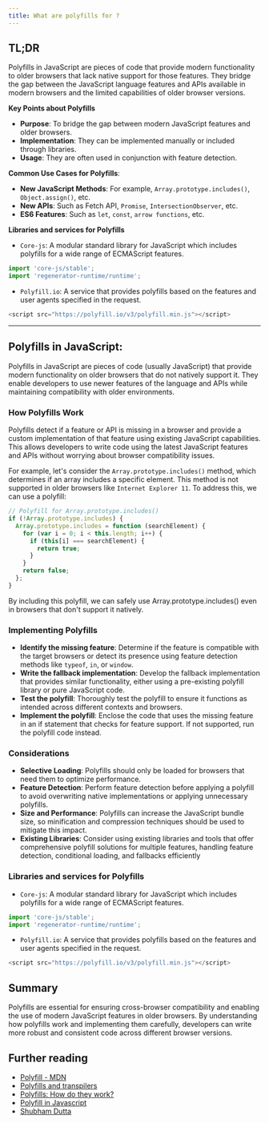 ```yaml
---
title: What are polyfills for ?
---
```


## TL;DR

Polyfills in JavaScript are pieces of code that provide modern functionality to older browsers that lack native support for those features. They bridge the gap between the JavaScript language features and APIs available in modern browsers and the limited capabilities of older browser versions.

**Key Points about Polyfills**

- **Purpose**: To bridge the gap between modern JavaScript features and older browsers.
- **Implementation**: They can be implemented manually or included through libraries.
- **Usage**: They are often used in conjunction with feature detection.

**Common Use Cases for Polyfills**:

- **New JavaScript Methods**: For example, `Array.prototype.includes()`, `Object.assign()`, etc.
- **New APIs**: Such as Fetch API, `Promise`, `IntersectionObserver`, etc.
- **ES6 Features**: Such as `let`, `const`, `arrow functions`, etc.

**Libraries and services for Polyfills**

- `Core-js`: A modular standard library for JavaScript which includes polyfills for a wide range of ECMAScript features.

```js
import 'core-js/stable';
import 'regenerator-runtime/runtime';
```

- `Polyfill.io`: A service that provides polyfills based on the features and user agents specified in the request.

```js
<script src="https://polyfill.io/v3/polyfill.min.js"></script>
```

---

## Polyfills in JavaScript:

Polyfills in JavaScript are pieces of code (usually JavaScript) that provide modern functionality on older browsers that do not natively support it. They enable developers to use newer features of the language and APIs while maintaining compatibility with older environments.

### How Polyfills Work

Polyfills detect if a feature or API is missing in a browser and provide a custom implementation of that feature using existing JavaScript capabilities. This allows developers to write code using the latest JavaScript features and APIs without worrying about browser compatibility issues.

For example, let's consider the `Array.prototype.includes()` method, which determines if an array includes a specific element. This method is not supported in older browsers like `Internet Explorer 11`. To address this, we can use a polyfill:

```js
// Polyfill for Array.prototype.includes()
if (!Array.prototype.includes) {
  Array.prototype.includes = function (searchElement) {
    for (var i = 0; i < this.length; i++) {
      if (this[i] === searchElement) {
        return true;
      }
    }
    return false;
  };
}
```

By including this polyfill, we can safely use Array.prototype.includes() even in browsers that don't support it natively.

### Implementing Polyfills

- **Identify the missing feature**: Determine if the feature is compatible with the target browsers or detect its presence using feature detection methods like `typeof`, `in`, or `window`.
- **Write the fallback implementation**: Develop the fallback implementation that provides similar functionality, either using a pre-existing polyfill library or pure JavaScript code.
- **Test the polyfill**: Thoroughly test the polyfill to ensure it functions as intended across different contexts and browsers.
- **Implement the polyfill**: Enclose the code that uses the missing feature in an if statement that checks for feature support. If not supported, run the polyfill code instead.

### Considerations

- **Selective Loading**: Polyfills should only be loaded for browsers that need them to optimize performance.
- **Feature Detection**: Perform feature detection before applying a polyfill to avoid overwriting native implementations or applying unnecessary polyfills.
- **Size and Performance**: Polyfills can increase the JavaScript bundle size, so minification and compression techniques should be used to mitigate this impact.
- **Existing Libraries**: Consider using existing libraries and tools that offer comprehensive polyfill solutions for multiple features, handling feature detection, conditional loading, and fallbacks efficiently

### Libraries and services for Polyfills

- `Core-js`: A modular standard library for JavaScript which includes polyfills for a wide range of ECMAScript features.

```js
import 'core-js/stable';
import 'regenerator-runtime/runtime';
```

- `Polyfill.io`: A service that provides polyfills based on the features and user agents specified in the request.

```js
<script src="https://polyfill.io/v3/polyfill.min.js"></script>
```

## Summary

Polyfills are essential for ensuring cross-browser compatibility and enabling the use of modern JavaScript features in older browsers. By understanding how polyfills work and implementing them carefully, developers can write more robust and consistent code across different browser versions.

## Further reading

- [Polyfill - MDN](https://developer.mozilla.org/en-US/docs/Glossary/Polyfill)
- [Polyfills and transpilers](https://javascript.info/polyfills)
- [Polyfills: How do they work?](https://medium.com/alienbrains/polyfills-how-do-they-work-ea6a12b792b)
- [Polyfill in Javascript](https://www.linkedin.com/pulse/polyfill-javascript-divyansh-singh)
- [Shubham Dutta](https://dev.to/shubhamdutta2000/polyfills-for-javascript-a-full-overview-3f7m)
